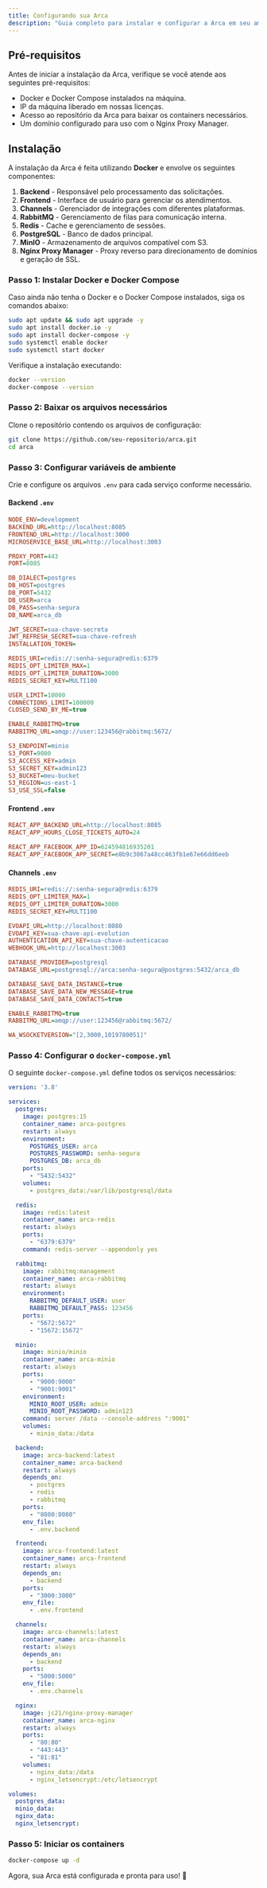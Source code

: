 ```yaml
---
title: Configurando sua Arca
description: "Guia completo para instalar e configurar a Arca em seu ambiente."
---
```


## Pré-requisitos

Antes de iniciar a instalação da Arca, verifique se você atende aos seguintes pré-requisitos:

- Docker e Docker Compose instalados na máquina.
- IP da máquina liberado em nossas licenças.
- Acesso ao repositório da Arca para baixar os containers necessários.
- Um domínio configurado para uso com o Nginx Proxy Manager.

## Instalação

A instalação da Arca é feita utilizando **Docker** e envolve os seguintes componentes:

1. **Backend** - Responsável pelo processamento das solicitações.
2. **Frontend** - Interface de usuário para gerenciar os atendimentos.
3. **Channels** - Gerenciador de integrações com diferentes plataformas.
4. **RabbitMQ** - Gerenciamento de filas para comunicação interna.
5. **Redis** - Cache e gerenciamento de sessões.
6. **PostgreSQL** - Banco de dados principal.
7. **MinIO** - Armazenamento de arquivos compatível com S3.
8. **Nginx Proxy Manager** - Proxy reverso para direcionamento de domínios e geração de SSL.

### Passo 1: Instalar Docker e Docker Compose

Caso ainda não tenha o Docker e o Docker Compose instalados, siga os comandos abaixo:

```sh
sudo apt update && sudo apt upgrade -y
sudo apt install docker.io -y
sudo apt install docker-compose -y
sudo systemctl enable docker
sudo systemctl start docker
```

Verifique a instalação executando:

```sh
docker --version
docker-compose --version
```

### Passo 2: Baixar os arquivos necessários

Clone o repositório contendo os arquivos de configuração:

```sh
git clone https://github.com/seu-repositorio/arca.git
cd arca
```

### Passo 3: Configurar variáveis de ambiente

Crie e configure os arquivos `.env` para cada serviço conforme necessário.

#### Backend `.env`
```ini
NODE_ENV=development
BACKEND_URL=http://localhost:8085
FRONTEND_URL=http://localhost:3000
MICROSERVICE_BASE_URL=http://localhost:3003

PROXY_PORT=443
PORT=8085

DB_DIALECT=postgres
DB_HOST=postgres
DB_PORT=5432
DB_USER=arca
DB_PASS=senha-segura
DB_NAME=arca_db

JWT_SECRET=sua-chave-secreta
JWT_REFRESH_SECRET=sua-chave-refresh
INSTALLATION_TOKEN=

REDIS_URI=redis://:senha-segura@redis:6379
REDIS_OPT_LIMITER_MAX=1
REDIS_OPT_LIMITER_DURATION=3000
REDIS_SECRET_KEY=MULTI100

USER_LIMIT=10000
CONNECTIONS_LIMIT=100000
CLOSED_SEND_BY_ME=true

ENABLE_RABBITMQ=true
RABBITMQ_URL=amqp://user:123456@rabbitmq:5672/

S3_ENDPOINT=minio
S3_PORT=9000
S3_ACCESS_KEY=admin
S3_SECRET_KEY=admin123
S3_BUCKET=meu-bucket
S3_REGION=us-east-1
S3_USE_SSL=false
```

#### Frontend `.env`
```ini
REACT_APP_BACKEND_URL=http://localhost:8085
REACT_APP_HOURS_CLOSE_TICKETS_AUTO=24

REACT_APP_FACEBOOK_APP_ID=624594816935201
REACT_APP_FACEBOOK_APP_SECRET=e8b9c3067a48cc463fb1e67e66dd6eeb
```

#### Channels `.env`
```ini
REDIS_URI=redis://:senha-segura@redis:6379
REDIS_OPT_LIMITER_MAX=1
REDIS_OPT_LIMITER_DURATION=3000
REDIS_SECRET_KEY=MULTI100

EVOAPI_URL=http://localhost:8080
EVOAPI_KEY=sua-chave-api-evolution
AUTHENTICATION_API_KEY=sua-chave-autenticacao
WEBHOOK_URL=http://localhost:3003

DATABASE_PROVIDER=postgresql
DATABASE_URL=postgresql://arca:senha-segura@postgres:5432/arca_db

DATABASE_SAVE_DATA_INSTANCE=true
DATABASE_SAVE_DATA_NEW_MESSAGE=true
DATABASE_SAVE_DATA_CONTACTS=true

ENABLE_RABBITMQ=true
RABBITMQ_URL=amqp://user:123456@rabbitmq:5672/

WA_WSOCKETVERSION="[2,3000,1019780051]"
```

### Passo 4: Configurar o `docker-compose.yml`

O seguinte `docker-compose.yml` define todos os serviços necessários:

```yaml
version: '3.8'

services:
  postgres:
    image: postgres:15
    container_name: arca-postgres
    restart: always
    environment:
      POSTGRES_USER: arca
      POSTGRES_PASSWORD: senha-segura
      POSTGRES_DB: arca_db
    ports:
      - "5432:5432"
    volumes:
      - postgres_data:/var/lib/postgresql/data

  redis:
    image: redis:latest
    container_name: arca-redis
    restart: always
    ports:
      - "6379:6379"
    command: redis-server --appendonly yes

  rabbitmq:
    image: rabbitmq:management
    container_name: arca-rabbitmq
    restart: always
    environment:
      RABBITMQ_DEFAULT_USER: user
      RABBITMQ_DEFAULT_PASS: 123456
    ports:
      - "5672:5672"
      - "15672:15672"

  minio:
    image: minio/minio
    container_name: arca-minio
    restart: always
    ports:
      - "9000:9000"
      - "9001:9001"
    environment:
      MINIO_ROOT_USER: admin
      MINIO_ROOT_PASSWORD: admin123
    command: server /data --console-address ":9001"
    volumes:
      - minio_data:/data

  backend:
    image: arca-backend:latest
    container_name: arca-backend
    restart: always
    depends_on:
      - postgres
      - redis
      - rabbitmq
    ports:
      - "8080:8080"
    env_file:
      - .env.backend

  frontend:
    image: arca-frontend:latest
    container_name: arca-frontend
    restart: always
    depends_on:
      - backend
    ports:
      - "3000:3000"
    env_file:
      - .env.frontend

  channels:
    image: arca-channels:latest
    container_name: arca-channels
    restart: always
    depends_on:
      - backend
    ports:
      - "5000:5000"
    env_file:
      - .env.channels

  nginx:
    image: jc21/nginx-proxy-manager
    container_name: arca-nginx
    restart: always
    ports:
      - "80:80"
      - "443:443"
      - "81:81"
    volumes:
      - nginx_data:/data
      - nginx_letsencrypt:/etc/letsencrypt

volumes:
  postgres_data:
  minio_data:
  nginx_data:
  nginx_letsencrypt:
```

### Passo 5: Iniciar os containers

```sh
docker-compose up -d
```

Agora, sua Arca está configurada e pronta para uso! 🚀
